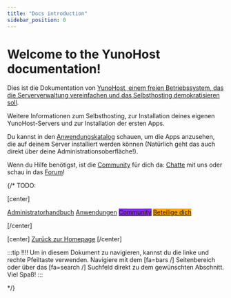 ```yaml
---
title: "Docs introduction"
sidebar_position: 0
---
```


# Welcome to the YunoHost documentation!

Dies ist die Dokumentation von [YunoHost, einem freien Betriebssystem, das die Serververwaltung vereinfachen und das Selbsthosting demokratisieren soll](/overview/what_is_yunohost).

Weitere Informationen zum Selbsthosting, zur Installation deines eigenen YunoHost-Servers und zur Installation der ersten Apps.

Du kannst in den [Anwendungskatalog](https://apps.yunohost.org) schauen, um die Apps anzusehen, die auf deinem Server installiert werden können (Natürlich geht das auch direkt über deine Administrationsoberfläche!).

Wenn du Hilfe benötigst, ist die [Community](/community) für dich da: [Chatte](/community/chat_rooms) mit uns oder schau in das [Forum](/community/forum)!

{/*
TODO:

[center]

<a href="/admindoc" class="btn btn-lg btn-primary inline"><i class="fa fa-cogs"></i> Administratorhandbuch</a>
<a href="/apps" class="btn btn-lg btn-success inline"><i class="fa fa-cubes"></i> Anwendungen</a>
<a href="/community" class="btn btn-lg btn-primary" style="background: blueviolet;border-color: blueviolet;"><i class="fa fa-users"></i> Community</a>
<a href="/contribute" style="background: orange; border-color: orange;" class="btn btn-lg btn-error"><i class="fa fa-heart"></i> Beteilige dich</a>

[/center]

[center]
<a href="https://yunohost.org/" class="btn btn-lg inline"><i class="fa fa-fw fa-arrow-left"></i> Zurück zur Homepage</a>
[/center]

:::tip
!!!! Um in diesem Dokument zu navigieren, kannst du die linke und rechte Pfeiltaste verwenden. Navigiere mit dem [fa=bars /] Seitenbereich oder über das [fa=search /] Suchfeld direkt zu dem gewünschten Abschnitt. Viel Spaß!
:::

*/}
